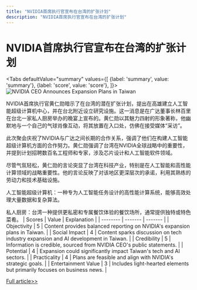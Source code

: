 ```yaml
---
title: "NVIDIA首席执行官宣布在台湾的扩张计划"
description: "NVIDIA首席执行官宣布在台湾的扩张计划"
---
```



# NVIDIA首席执行官宣布在台湾的扩张计划


<Tabs
	defaultValue="summary"
	values={[
	{label: 'summary', value: 'summary'},
	{label: 'score', value: 'score'},
]}>
<TabItem value="summary">
<img
  src="https://image.informedainews.com/2024/06/07/AI-J8O-1717727623-0.jpg"
  alt="NVIDIA CEO Announces Expansion Plans in Taiwan"
/>



NVIDIA首席执行官黄仁勋暗示了在台湾的潜在扩张计划，提出在高雄建立人工智能超级计算机中心，并在台北附近设立研究设施。这一消息是在广达董事长林百里在台北一家私人厨房举办的晚宴上宣布的。黄仁勋以其魅力四射的形象著称，他幽默地与一个自己的气球肖像互动，将其放置在入口处，仿佛在接受媒体“采访”。

此次聚会庆祝了NVIDIA与广达之间长期的合作关系，强调了他们在构建人工智能超级计算机方面的合作努力。黄仁勋强调了台湾在NVIDIA全球战略中的重要性，并提到计划招聘数百名工程师和专家，涉及芯片设计和人工智能软件领域。

尽管气氛轻松，黄仁勋的言论突显了台湾在科技产业，特别是在人工智能和高性能计算领域的战略重要性。他的言论反映了对该地区更深层次的承诺，利用其熟练的劳动力和技术基础设施。

人工智能超级计算机：一种专为人工智能任务设计的高性能计算系统，能够高效处理大量数据和复杂算法。

私人厨房：台湾一种提供更私密和专属餐饮体验的餐饮场所，通常提供独特或特色菜肴。
</TabItem>
<TabItem value="score">
	| Scores     | Value   | Explanation |
	| -------- | ------- | ------- |
	| Objectivity  | 5    | Content provides balanced reporting on NVIDIA's expansion plans in Taiwan.    |
	| Social Impact | 4     | Content sparks discussion on tech industry expansion and AI development in Taiwan.    |
	| Credibility    | 5    | Information is credible, sourced from NVIDIA CEO's public statements.    |
	| Potential    | 4    | Expansion could significantly impact Taiwan's tech and AI sectors.    |
	| Practicality    | 4    | Plans are feasible and align with NVIDIA's strategic goals.    |
	| Entertainment Value    | 3    | Includes light-hearted elements but primarily focuses on business news.    |
</TabItem>
</Tabs>

[Full article>>](https://today.line.me/tw/v2/article/x2wll8G)
